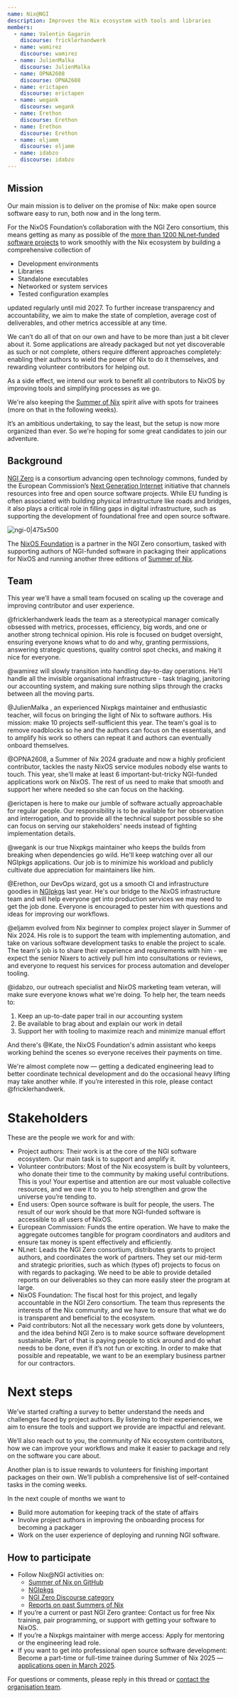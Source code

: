 ```yaml
---
name: Nix@NGI
description: Improves the Nix ecosystem with tools and libraries
members:
  - name: Valentin Gagarin
    discourse: fricklerhandwerk
  - name: wamirez
    discourse: wamirez
  - name: JulienMalka
    discourse: JulienMalka
  - name: OPNA2608
    discourse: OPNA2608
  - name: erictapen
    discourse: erictapen
  - name: wegank
    discourse: wegank
  - name: Erethon
    discourse: Erethon
  - name: Erethon
    discourse: Erethon
  - name: eljamm
    discourse: eljamm
  - name: idabzo
    discourse: idabzo
---
```

## Mission

Our main mission is to deliver on the promise of Nix: make open source software easy to run, both now and in the long term.

For the NixOS Foundation’s collaboration with the NGI Zero consortium, this means getting as many as possible of the [more than 1200 NLnet-funded software projects](https://nlnet.nl/project/) to work smoothly with the Nix ecosystem by building a comprehensive collection of

- Development environments
- Libraries
- Standalone executables
- Networked or system services
- Tested configuration examples

updated regularly until mid 2027. To further increase transparency and accountability, we aim to make the state of completion, average cost of deliverables, and other metrics accessible at any time.

We can’t do all of that on our own and have to be more than just a bit clever about it. Some applications are already packaged but not yet discoverable as such or not complete, others require different approaches completely: enabling their authors to wield the power of Nix to do it themselves, and rewarding volunteer contributors for helping out.

As a side effect, we intend our work to benefit all contributors to NixOS by improving tools and simplifying processes as we go.

We're also keeping the [Summer of Nix](https://github.com/ngi-nix/summer-of-nix) spirit alive with spots for trainees (more on that in the following weeks).

It’s an ambitious undertaking, to say the least, but the setup is now more organized than ever. So we're hoping for some great candidates to join our adventure.

## Background

[NGI Zero](https://www.ngi.eu/ngi-projects/ngi-zero/) is a consortium advancing open technology commons, funded by the European Commission’s [Next Generation Internet](https://ngi.eu/) initiative that channels resources into free and open source software projects. While EU funding is often associated with building physical infrastructure like roads and bridges, it also plays a critical role in filling gaps in digital infrastructure, such as supporting the development of foundational free and open source software.

![ngi-0|475x500](upload://47ORMWFIIoQvuFTe3ngVfyMLWZj.png)


The [NixOS Foundation](https://github.com/NixOS/foundation) is a partner in the NGI Zero consortium, tasked with supporting authors of NGI-funded software in packaging their applications for NixOS and running another three editions of [Summer of Nix](https://github.com/ngi-nix/summer-of-nix).

## Team

This year we’ll have a small team focused on scaling up the coverage and improving contributor and user experience.

@fricklerhandwerk leads the team as a stereotypical manager comically obsessed with metrics, processes, efficiency, big words, and one or another strong technical opinion. His role is focused on budget oversight, ensuring everyone knows what to do and why, granting permissions, answering strategic questions, quality control spot checks, and making it nice for everyone.

@wamirez will slowly transition into handling day-to-day operations. He'll handle all the invisible organisational infrastructure - task triaging, janitoring our accounting system, and making sure nothing slips through the cracks between all the moving parts.

@JulienMalka , an experienced Nixpkgs maintainer and enthusiastic teacher, will focus on bringing the light of Nix to software authors. His mission: make 10 projects self-sufficient this year. The team's goal is to remove roadblocks so he and the authors can focus on the essentials, and to amplify his work so others can repeat it and authors can eventually onboard themselves.

@OPNA2608, a Summer of Nix 2024 graduate and now a highly proficient contributor, tackles the nasty NixOS service modules nobody else wants to touch. This year, she'll make at least 6 important-but-tricky NGI-funded applications work on NixOS. The rest of us need to make that smooth and support her where needed so she can focus on the hacking.

@erictapen is here to make our jumble of software actually approachable for regular people. Our responsibility is to be available for her observation and interrogation, and to provide all the technical support possible so she can focus on serving our stakeholders' needs instead of fighting implementation details.

@wegank is our true Nixpkgs maintainer who keeps the builds from breaking when dependencies go wild. He'll keep watching over all our NGIpkgs applications. Our job is to minimize his workload and publicly cultivate due appreciation for maintainers like him.

@Erethon, our DevOps wizard, got us a smooth CI and infrastructure goodies in [NGIpkgs](https://github.com/ngi-nix/ngipkgs/) last year. He's our bridge to the NixOS infrastructure team and will help everyone get into production services we may need to get the job done. Everyone is encouraged to pester him with questions and ideas for improving our workflows.

@eljamm evolved from Nix beginner to complex project slayer in Summer of Nix 2024. His role is to support the team with implementing automation, and take on various software development tasks to enable the project to scale. The team's job is to share their experience and requirements with him - we expect the senior Nixers to actively pull him into consultations or reviews, and everyone to request his services for process automation and developer tooling.

@idabzo, our outreach specialist and NixOS marketing team veteran, will make sure everyone knows what we're doing. To help her, the team needs to:

1. Keep an up-to-date paper trail in our accounting system
2. Be available to brag about and explain our work in detail
3. Support her with tooling to maximize reach and minimize manual effort

And there's @Kate, the NixOS Foundation's admin assistant who keeps working behind the scenes so everyone receives their payments on time.

We're almost complete now — getting a dedicated engineering lead to better coordinate technical development and do the occasional heavy lifting may take another while. If you’re interested in this role, please contact @fricklerhandwerk.

# Stakeholders

These are the people we work for and with:

- Project authors: Their work is at the core of the NGI software ecosystem. Our main task is to support and amplify it.
- Volunteer contributors: Most of the Nix ecosystem is built by volunteers, who donate their time to the community by making useful contributions. This is you! Your expertise and attention are our most valuable collective resources, and we owe it to you to help strengthen and grow the universe you’re tending to.
- End users: Open source software is built for people, the users. The result of our work should be that more NGI-funded software is accessible to all users of NixOS.
- European Commission: Funds the entire operation. We have to make the aggregate outcomes tangible for program coordinators and auditors and ensure tax money is spent effectively and efficiently.
- NLnet: Leads the NGI Zero consortium, distributes grants to project authors, and coordinates the work of partners. They set our mid-term and strategic priorities, such as which (types of) projects to focus on with regards to packaging. We need to be able to provide detailed reports on our deliverables so they can more easily steer the program at large.
- NixOS Foundation: The fiscal host for this project, and legally accountable in the NGI Zero consortium. The team thus represents the interests of the Nix community, and we have to ensure that what we do is transparent and beneficial to the ecosystem.
- Paid contributors: Not all the necessary work gets done by volunteers, and the idea behind NGI Zero is to make source software development sustainable. Part of that is paying people to stick around and do what needs to be done, even if it’s not fun or exciting. In order to make that possible and repeatable, we want to be an exemplary business partner for our contractors.

# Next steps

We’ve started crafting a survey to better understand the needs and challenges faced by project authors. By listening to their experiences, we aim to ensure the tools and support we provide are impactful and relevant.

We’ll also reach out to you, the community of Nix ecosystem contributors, how we can improve your workflows and make it easier to package and rely on the software you care about.

Another plan is to issue rewards to volunteers for finishing important packages on their own. We’ll publish a comprehensive list of self-contained tasks in the coming weeks.

In the next couple of months we want to

- Build more automation for keeping track of the state of affairs
- Involve project authors in improving the onboarding process for becoming a packager
- Work on the user experience of deploying and running NGI software.

## How to participate

- Follow Nix@NGI activities on:
    - [Summer of Nix on GitHub](https://github.com/ngi-nix/summer-of-nix)
    - [NGIpkgs](https://github.com/ngi-nix/ngipkgs)
    - [NGI Zero Discourse category](https://discourse.nixos.org/c/dev/ngi-zero/45)
    - [Reports on past Summers of Nix](https://github.com/ngi-nix/summer-of-nix?#annual-reports)
- If you’re a current or past NGI Zero grantee: Contact us for free Nix training, pair programming, or support with getting your software to NixOS.
- If you’re a Nixpkgs maintainer with merge access: Apply for mentoring or the engineering lead role.
- If you want to get into professional open source software development: Become a part-time or full-time trainee during Summer of Nix 2025 — [applications open in March 2025](https://github.com/ngi-nix/summer-of-nix?#applications).

For questions or comments, please reply in this thread or [contact the organisation team](https://github.com/ngi-nix/summer-of-nix#contact).